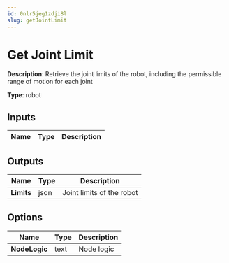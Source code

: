 ```yaml
---
id: 0nlr5jeg1zdji8l
slug: getJointLimit
---
```


# Get Joint Limit

**Description**: Retrieve the joint limits of the robot, including the permissible range of motion for each joint

**Type**: robot

## Inputs

| Name | Type | Description |
| --- | --- | --- |
## Outputs

| Name | Type | Description |
| --- | --- | --- |
| **Limits** | json | Joint limits of the robot |
## Options

| Name | Type | Description |
| --- | --- | --- |
| **NodeLogic** | text | Node logic |
